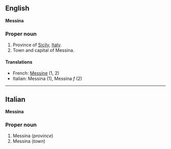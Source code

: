==English==
'''Messina'''

===Proper noun===

#Province of [[Sicily]], [[Italy]].
#Town and capital of Messina.

====Translations====

*French: [[Messine]] (1, 2)
*Italian: Messina (1), Messina ''f'' (2)

----

==Italian==
'''Messina'''

===Proper noun===

#Messina (''province'')
#Messina (''town'')